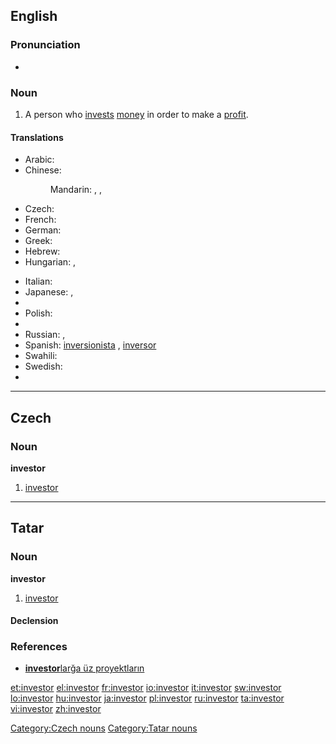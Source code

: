 {{also|Investor}}
==English==

===Pronunciation===
* {{rhymes|ɛstə(r)}}

===Noun===
{{en-noun}}

# A person who [[invest]]s [[money]] in order to make a [[profit]].

====Translations====
{{trans-top|person who invests money in order to make a profit}}
* Arabic: {{t|ar|مستثمر|m|tr=mustathmir}}
* Chinese:
*: Mandarin: {{zh-tsp|投資者|投资者|tóuzīzhě}}, {{t|cmn|投資家|sc=Hani}},  {{t|cmn|投资家|tr=tóuzījiā|sc=Hani}}
* Czech: {{t-|cs|investor|m}}
* French: {{t+|fr|investisseur}}
* German: {{t+|de|Investor|m}}
* Greek: {{t+|el|επενδυτής|m|tr=ependytís}}
* Hebrew: {{t-|he|משקיע|m|tr=mashkia}}
* Hungarian: {{t+|hu|befektető}},  {{t|hu|beruházó}}
{{trans-mid}}
* Italian: {{t+|it|investitore|m}}
* Japanese: {{t|ja|投資家|tr=とうしか, tōshika}},  {{t|ja|出資者|tr=しゅっししゃ, shusshisha}}
* {{trreq|Korean}}
* Polish: {{t|pl|inwestor|m}}
* {{trreq|Portuguese}}
* Russian: {{t|ru|инвестор|m|tr=invéstor}},  {{t|ru|вкладчик|m|tr=vkládčik}}
* Spanish: [[inversionista]] {{m}} {{italbrac|Latin America}}, [[inversor]] {{m}} {{italbrac|Argentina|Spain}}
* Swahili: {{t+|sw|mwekezaji|xs=Swahili}}
* Swedish: {{t|sv|investerare}}
* {{trreq|Vietnamese}}
{{trans-bottom}}

----

==Czech==

===Noun===
'''investor''' {{m}}

# [[#English|investor]]

[[Category:Czech nouns]]

----

==Tatar==

===Noun===
'''investor'''

# [[investor#english|investor]]

====Declension====
{{tt-latin-noun|nıñ|ğa|nı|da|dan}}

===References===
* [http://www2.azatliq.org/news/local/tb/archives/2006/10/23.ASP#537891  '''investor'''larğa üz proyektların]

[[Category:Tatar nouns]]

[[et:investor]]
[[el:investor]]
[[fr:investor]]
[[io:investor]]
[[it:investor]]
[[sw:investor]]
[[lo:investor]]
[[hu:investor]]
[[ja:investor]]
[[pl:investor]]
[[ru:investor]]
[[ta:investor]]
[[vi:investor]]
[[zh:investor]]
